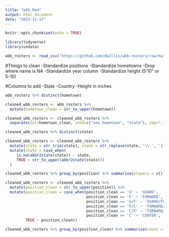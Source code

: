 ```yaml
---
title: "wbb.Rmd"
output: html_document
date: "2022-11-17"
---
```


```r
knitr::opts_chunk$set(echo = TRUE)
```

```r
library(tidyverse)
library(usdata)
```

```r
wbb_rosters <- read_csv("https://github.com/dwillis/wbb-rosters/raw/main/rosters_2022-23.csv")
```

#Things to clean
-Standardize positions
-Standardize hometowns
-Drop where name is NA
-Standardize year column
-Standardize height (5'10" or 5-10)

#Columns to add
-State
-Country
-Height in inches


```r
wbb_rosters %>% distinct(hometown)
```

```r
cleaned_wbb_rosters <- wbb_rosters %>%
  mutate(hometown_clean = str_to_upper(hometown))

cleaned_wbb_rosters <- cleaned_wbb_rosters %>%
  separate(col=hometown_clean, into=c("new_hometown", "state"), sep=",", extra="merge")

```

```r
cleaned_wbb_rosters %>% distinct(state)
```

```r
cleaned_wbb_rosters <- cleaned_wbb_rosters %>% 
  mutate(state = str_trim(state), state = str_replace(state, '\\.','')) %>% 
  mutate(state = case_when(
     is.na(abbr2state(state)) ~ state,
     TRUE ~ str_to_upper(abbr2state(state)))
  )
```


```r
cleaned_wbb_rosters %>% group_by(position) %>% summarise(players = n()) %>% arrange(desc(players))

cleaned_wbb_rosters <- cleaned_wbb_rosters %>%
  mutate(position_clean = str_to_upper(position)) %>%
  mutate(position_clean = case_when(position_clean == 'G' ~ 'GUARD',
                                    position_clean == 'F' ~ 'FORWARD',
                                    position_clean == 'G/F' ~ 'GUARD/FORWARD',
                                    position_clean == 'F/C' ~ 'FORWARD/CENTER',
                                    position_clean == 'C/F' ~ 'FORWARD/CENTER',
                                    position_clean == 'C' ~ 'CENTER',
         TRUE ~ position_clean))

cleaned_wbb_rosters %>% group_by(position_clean) %>% summarise(count = n()) %>% arrange(desc(count))
```




